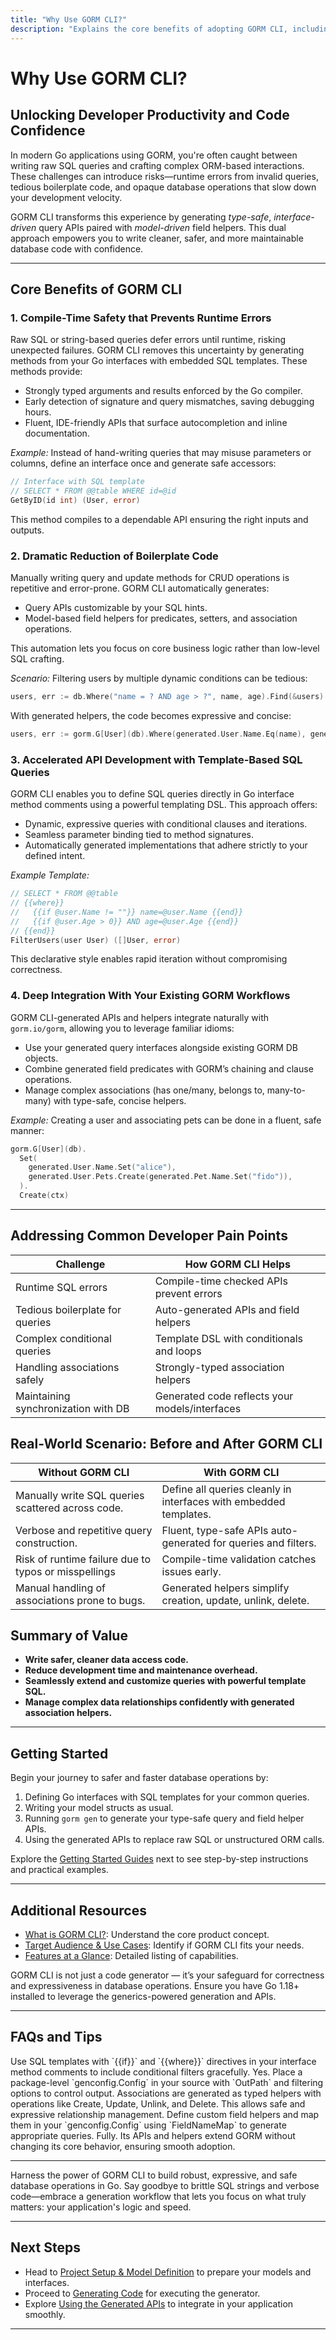 ```yaml
---
title: "Why Use GORM CLI?"
description: "Explains the core benefits of adopting GORM CLI, including improved code safety, reduced boilerplate, rapid API development, and seamless integration with existing GORM workflows. Describes typical challenges the tool solves for developers and teams."
---
```


# Why Use GORM CLI?

## Unlocking Developer Productivity and Code Confidence

In modern Go applications using GORM, you're often caught between writing raw SQL queries and crafting complex ORM-based interactions. These challenges can introduce risks—runtime errors from invalid queries, tedious boilerplate code, and opaque database operations that slow down your development velocity.

GORM CLI transforms this experience by generating _type-safe_, _interface-driven_ query APIs paired with _model-driven_ field helpers. This dual approach empowers you to write cleaner, safer, and more maintainable database code with confidence.

---

## Core Benefits of GORM CLI

### 1. **Compile-Time Safety that Prevents Runtime Errors**

Raw SQL or string-based queries defer errors until runtime, risking unexpected failures. GORM CLI removes this uncertainty by generating methods from your Go interfaces with embedded SQL templates. These methods provide:

- Strongly typed arguments and results enforced by the Go compiler.
- Early detection of signature and query mismatches, saving debugging hours.
- Fluent, IDE-friendly APIs that surface autocompletion and inline documentation.

*Example:* Instead of hand-writing queries that may misuse parameters or columns, define an interface once and generate safe accessors:

```go
// Interface with SQL template
// SELECT * FROM @@table WHERE id=@id
GetByID(id int) (User, error)
```

This method compiles to a dependable API ensuring the right inputs and outputs.


### 2. **Dramatic Reduction of Boilerplate Code**

Manually writing query and update methods for CRUD operations is repetitive and error-prone. GORM CLI automatically generates:

- Query APIs customizable by your SQL hints.
- Model-based field helpers for predicates, setters, and association operations.

This automation lets you focus on core business logic rather than low-level SQL crafting.

*Scenario:* Filtering users by multiple dynamic conditions can be tedious:

```go
users, err := db.Where("name = ? AND age > ?", name, age).Find(&users)
```

With generated helpers, the code becomes expressive and concise:

```go
users, err := gorm.G[User](db).Where(generated.User.Name.Eq(name), generated.User.Age.Gt(age)).Find(ctx)
```


### 3. **Accelerated API Development with Template-Based SQL Queries**

GORM CLI enables you to define SQL queries directly in Go interface method comments using a powerful templating DSL. This approach offers:

- Dynamic, expressive queries with conditional clauses and iterations.
- Seamless parameter binding tied to method signatures.
- Automatically generated implementations that adhere strictly to your defined intent.

*Example Template:* 

```go
// SELECT * FROM @@table
// {{where}}
//   {{if @user.Name != ""}} name=@user.Name {{end}}
//   {{if @user.Age > 0}} AND age=@user.Age {{end}}
// {{end}}
FilterUsers(user User) ([]User, error)
```

This declarative style enables rapid iteration without compromising correctness.


### 4. **Deep Integration With Your Existing GORM Workflows**

GORM CLI-generated APIs and helpers integrate naturally with `gorm.io/gorm`, allowing you to leverage familiar idioms:

- Use your generated query interfaces alongside existing GORM DB objects.
- Combine generated field predicates with GORM’s chaining and clause operations.
- Manage complex associations (has one/many, belongs to, many-to-many) with type-safe, concise helpers.

*Example:* Creating a user and associating pets can be done in a fluent, safe manner:

```go
gorm.G[User](db).
  Set(
    generated.User.Name.Set("alice"),
    generated.User.Pets.Create(generated.Pet.Name.Set("fido")),
  ).
  Create(ctx)
```

---

## Addressing Common Developer Pain Points

| Challenge                              | How GORM CLI Helps                        |
|--------------------------------------|------------------------------------------|
| Runtime SQL errors                    | Compile-time checked APIs prevent errors |
| Tedious boilerplate for queries      | Auto-generated APIs and field helpers    |
| Complex conditional queries           | Template DSL with conditionals and loops |
| Handling associations safely          | Strongly-typed association helpers       |
| Maintaining synchronization with DB   | Generated code reflects your models/interfaces|


## Real-World Scenario: Before and After GORM CLI

| Without GORM CLI                                      | With GORM CLI                                                   |
|-----------------------------------------------------|----------------------------------------------------------------|
| Manually write SQL queries scattered across code.   | Define all queries cleanly in interfaces with embedded templates.|
| Verbose and repetitive query construction.           | Fluent, type-safe APIs auto-generated for queries and filters.  |
| Risk of runtime failure due to typos or misspellings| Compile-time validation catches issues early.                  |
| Manual handling of associations prone to bugs.       | Generated helpers simplify creation, update, unlink, delete.    |


## Summary of Value

- **Write safer, cleaner data access code.**
- **Reduce development time and maintenance overhead.**
- **Seamlessly extend and customize queries with powerful template SQL.**
- **Manage complex data relationships confidently with generated association helpers.**


---

## Getting Started

Begin your journey to safer and faster database operations by:

1. Defining Go interfaces with SQL templates for your common queries.
2. Writing your model structs as usual.
3. Running `gorm gen` to generate your type-safe query and field helper APIs.
4. Using the generated APIs to replace raw SQL or unstructured ORM calls.

Explore the [Getting Started Guides](/getting-started) next to see step-by-step instructions and practical examples.


---

## Additional Resources

- [What is GORM CLI?](/overview/getting-started-intro/what-is-gorm-cli): Understand the core product concept.
- [Target Audience & Use Cases](/overview/getting-started-intro/target-audience-use-cases): Identify if GORM CLI fits your needs.
- [Features at a Glance](/overview/core-concepts-basics/feature-overview): Detailed listing of capabilities.



<Tip>
GORM CLI is not just a code generator — it’s your safeguard for correctness and expressiveness in database operations.
</Tip>

<Warning>
Ensure you have Go 1.18+ installed to leverage the generics-powered generation and APIs.
</Warning>


---

## FAQs and Tips

<AccordionGroup title="Common Questions About GORM CLI">
<Accordion title="How do I handle dynamic query conditions?">
Use SQL templates with `{{if}}` and `{{where}}` directives in your interface method comments to include conditional filters gracefully.
</Accordion>
<Accordion title="Can I customize generated code output locations?">
Yes. Place a package-level `genconfig.Config` in your source with `OutPath` and filtering options to control output.
</Accordion>
<Accordion title="How are associations managed in generated code?">
Associations are generated as typed helpers with operations like Create, Update, Unlink, and Delete. This allows safe and expressive relationship management.
</Accordion>
<Accordion title="What if I want to add support for JSON fields?">
Define custom field helpers and map them in your `genconfig.Config` using `FieldNameMap` to generate appropriate queries.
</Accordion>
<Accordion title="Is GORM CLI compatible with existing GORM codebases?">
Fully. Its APIs and helpers extend GORM without changing its core behavior, ensuring smooth adoption.
</Accordion>
</AccordionGroup>


---

Harness the power of GORM CLI to build robust, expressive, and safe database operations in Go. Say goodbye to brittle SQL strings and verbose code—embrace a generation workflow that lets you focus on what truly matters: your application's logic and speed.


---

## Next Steps

- Head to [Project Setup & Model Definition](/getting-started/first-codegen-project/project-setup) to prepare your models and interfaces.
- Proceed to [Generating Code](/getting-started/first-codegen-project/generate-code) for executing the generator.
- Explore [Using the Generated APIs](/getting-started/first-codegen-project/quickstart-usage) to integrate in your application smoothly.


---







